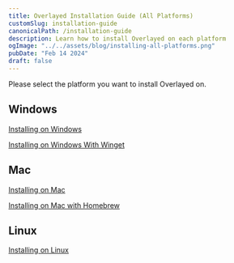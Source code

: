 ```yaml
---
title: Overlayed Installation Guide (All Platforms)
customSlug: installation-guide
canonicalPath: /installation-guide
description: Learn how to install Overlayed on each platform
ogImage: "../../assets/blog/installing-all-platforms.png"
pubDate: "Feb 14 2024"
draft: false
---
```


Please select the platform you want to install Overlayed on.

## Windows
[Installing on Windows](/blog/installing-overlayed-on-windows)

[Installing on Windows With Winget](/blog/installing-overlayed-on-windows-with-winget)

## Mac
[Installing on Mac](/blog/installing-overlayed-on-mac)

[Installing on Mac with Homebrew](/blog/installing-overlayed-on-mac-with-homebrew)

## Linux 
[Installing on Linux](/blog/installing-overlayed-on-linux)
